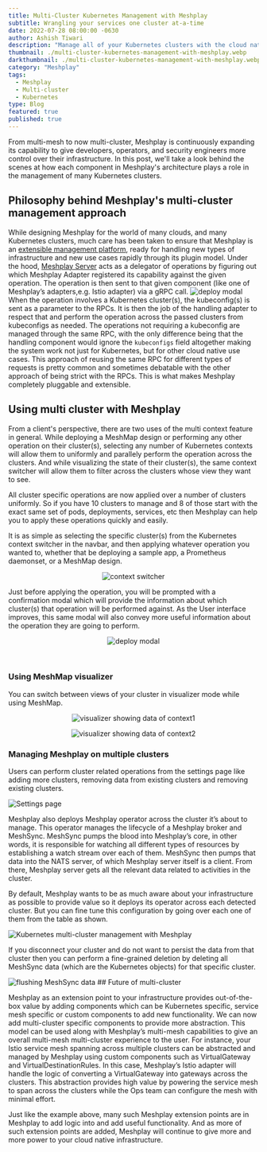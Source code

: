 ```yaml
---
title: Multi-Cluster Kubernetes Management with Meshplay
subtitle: Wrangling your services one cluster at-a-time
date: 2022-07-28 08:00:00 -0630
author: Ashish Tiwari
description: "Manage all of your Kubernetes clusters with the cloud native management plane, Meshplay. Learn how Meshplay makes connecting, discovering, and configuring multiple clusters a breeze."
thumbnail: ./multi-cluster-kubernetes-management-with-meshplay.webp
darkthumbnail: ./multi-cluster-kubernetes-management-with-meshplay.webp
category: "Meshplay"
tags:
  - Meshplay
  - Multi-cluster
  - Kubernetes
type: Blog
featured: true
published: true
---
```



<BlogWrapper>

<div class="intro">
  <p>
    From multi-mesh to now multi-cluster, <Link to="/meshplay">Meshplay</Link> is
    continuously expanding its capability to give developers, operators, and
    security engineers more control over their infrastructure. In this post,
    we'll take a look behind the scenes at how each component in Meshplay's
    architecture plays a role in the management of many Kubernetes clusters.
  </p>
</div>

## Philosophy behind Meshplay's multi-cluster management approach

While designing Meshplay for the world of many clouds, and many Kubernetes clusters, much care has been taken to ensure that Meshplay is an <a href="https://docs.meshplay.khulnasoft.com/extensibility">extensible management platform</a>, ready for handling new types of infrastructure and new use cases rapidly through its plugin model. Under the hood, <a href="https://docs.meshplay.khulnasoft.com">Meshplay Server</a> acts as a delegator of operations by figuring out which Meshplay Adapter registered its capability against the given operation. The operation is then sent to that given component (like one of Meshplay’s adapters,e.g. Istio adapter) via a gRPC call. <img src={CoreArch} alt="deploy modal"  class="image-right" /> When the operation involves a Kubernetes cluster(s), the kubeconfig(s) is sent as a parameter to the RPCs. It is then the job of the handling adapter to respect that and perform the operation across the passed clusters from kubeconfigs as needed. The operations not requiring a kubeconfig are managed through the same RPC, with the only difference being that the handling component would ignore the `kubeconfigs` field altogether making the system work not just for Kubernetes, but for other cloud native use cases. This approach of reusing the same RPC for different types of requests is pretty common and sometimes debatable with the other approach of being strict with the RPCs. This is what makes Meshplay completely pluggable and extensible.

## Using multi cluster with Meshplay

From a client's perspective, there are two uses of the multi context feature in general. While deploying a <Link to="/meshmap">MeshMap</Link> design or performing any other operation on their cluster(s), selecting any number of Kubernetes contexts will allow them to uniformly and parallely perform the operation across the clusters. And while visualizing the state of their cluster(s), the same context switcher will allow them to filter across the clusters whose view they want to see.

All cluster specific operations are now applied over a number of clusters uniformly. So if you have 10 clusters to manage and 8 of those start with the exact same set of pods, deployments, services, etc then <Link to="/meshplay">Meshplay</Link> can help you to apply these operations quickly and easily.

It is as simple as selecting the specific cluster(s) from the Kubernetes context switcher in the navbar, and then applying whatever operation you wanted to, whether that be deploying a sample app, a Prometheus daemonset, or a <Link to="/meshmap">MeshMap</Link> design.

<p align="center">
  <img src={Switcher} alt="context switcher" class="image-center-shadow" />
</p>

Just before applying the operation, you will be prompted with a confirmation modal which will provide the information about which cluster(s) that operation will be performed against. As the User interface improves, this same modal will also convey more useful information about the operation they are going to perform.

<p align="center">
  <img src={Deploy} alt="deploy modal" class="image-center-shadow" />
</p>

<br />

### Using MeshMap visualizer

You can switch between views of your cluster in visualizer mode while using <Link to="/meshmap">MeshMap</Link>.

<p align="center">
  <img
    src={Cluster2}
    alt="visualizer showing data of context1"
    class="slides-right"
  />
</p>
<p align="center">
  <img
    src={Cluster1}
    alt="visualizer showing data of context2"
    class="slides-left"
  />
</p>

### Managing Meshplay on multiple clusters

Users can perform cluster related operations from the settings page like adding more clusters, removing data from existing clusters and removing existing clusters.

<img src={Settings} alt="Settings page" class="slides-right" />

Meshplay also deploys Meshplay operator across the cluster it’s about to manage. This operator manages the lifecycle of a Meshplay broker and MeshSync. MeshSync pumps the blood into Meshplay’s core, in other words, it is responsible for watching all different types of resources by establishing a watch stream over each of them. MeshSync then pumps that data into the NATS server, of which Meshplay server itself is a client. From there, Meshplay server gets all the relevant data related to activities in the cluster.

By default, <Link to="/meshplay">Meshplay</Link> wants to be as much aware about your infrastructure as possible to provide value so it deploys its operator across each detected cluster. But you can fine tune this configuration by going over each one of them from the table as shown.

<img
  src={Cluster}
  alt="Kubernetes multi-cluster management with Meshplay"
  class="image-center-shadow"
/>

If you disconnect your cluster and do not want to persist the data from that cluster then you can perform a fine-grained deletion by deleting all MeshSync data (which are the Kubernetes objects) for that specific cluster.

<img src={Flush} alt="flushing MeshSync data" class="image-center-shadow" />
## Future of multi-cluster

Meshplay as an extension point to your infrastructure provides out-of-the-box value by adding components which can be Kubernetes specific, service mesh specific or custom components to add new functionality. We can now add multi-cluster specific components to provide more abstraction. This model can be used along with Meshplay’s multi-mesh capabilities to give an overall multi-mesh multi-cluster experience to the user. For instance, your Istio service mesh spanning across multiple clusters can be abstracted and managed by Meshplay using custom components such as VirtualGateway and VirtualDestinationRules. In this case, Meshplay’s Istio adapter will handle the logic of converting a VirtualGateway into gateways across the clusters. This abstraction provides high value by powering the service mesh to span across the clusters while the Ops team can configure the mesh with minimal effort.

Just like the example above, many such Meshplay extension points are in Meshplay to add logic into and add useful functionality. And as more of such extension points are added, Meshplay will continue to give more and more power to your cloud native infrastructure.

</BlogWrapper>
